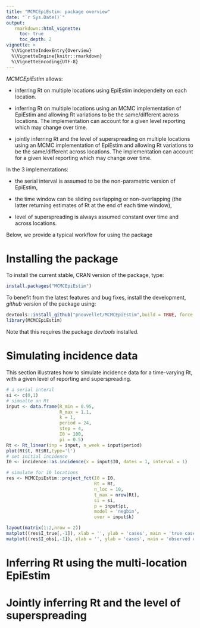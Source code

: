 ```yaml
---
title: "MCMCEpiEstim: package overview"
date: "`r Sys.Date()`"
output:
   rmarkdown::html_vignette:
     toc: true
     toc_depth: 2
vignette: >
  %\VignetteIndexEntry{Overview}
  %\VignetteEngine{knitr::rmarkdown}
  %\VignetteEncoding{UTF-8}
---
```


*MCMCEpiEstim* allows:

- inferring Rt on multiple locations using EpiEstim independelty on each location.

- inferring Rt on multiple locations using an MCMC implementation of EpiEstim and allowing Rt variations 
to be the same/different across locations. The implementation can account for a given level reporting which may change over time. 

- jointly inferring Rt and the level of superspreading on multiple locations using an MCMC implementation of EpiEstim and allowing Rt variations to be the same/different across locations. The implementation can account for a given level reporting which may change over time.

In the 3 implementations:

- the serial interval is assumed to be the non-parametric version of EpiEstim,

- the time window can be sliding overlapping or non-overlapping (the latter returning estimates of Rt at the end of each time window),

- level of superspreading is always assumed constant over time and across locations.

Below, we provide a typical workflow for using the package

# Installing the package

To install the current stable, CRAN version of the package, type:
```r
install.packages("MCMCEpiEstim")
```

To benefit from the latest features and bug fixes, install the development, *github* version of the package using:
```r
devtools::install_github("pnouvellet/MCMCEpiEstim",build = TRUE, force = TRUE)
library(MCMCEpiEstim)
```

Note that this requires the package *devtools* installed.

# Simulating incidence data

This section illustrates how to simulate incidence data for a time-varying Rt, with a given level of reporting and superspreading.

```r


# a serial interal
si <- c(0,1)
# simualte an Rt
input <- data.frame(R_min = 0.95,
                    R_max = 1.1,
                    k = 1,
                    period = 24, 
                    step = 4,
                    I0 = 100,
                    pi = 0.5)
Rt <- Rt_linear(inp = input, n_week = input$period)
plot(Rt$t, Rt$Rt,type='l')
# set initial incidence
I0 <- incidence::as.incidence(x = input$I0, dates = 1, interval = 1)

# simulate for 10 locations
res <- MCMCEpiEstim::project_fct(I0 = I0,
                                 Rt = Rt,
                                 n_loc = 10,
                                 t_max = nrow(Rt),
                                 si = si,
                                 p = input$pi,
                                 model = 'negbin',
                                 over = input$k)

layout(matrix(1:2,nrow = 2))
matplot((res$I_true[,-1]), xlab = '', ylab = 'cases', main = 'true cases')
matplot((res$I_obs[,-1]), xlab = '', ylab = 'cases', main = 'observed cases')

```


# Inferring Rt using the multi-location EpiEstim


# Jointly inferring Rt and the level of superspreading 




